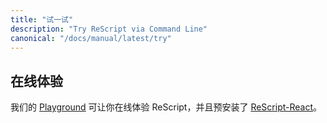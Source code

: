 ```yaml
---
title: "试一试"
description: "Try ReScript via Command Line"
canonical: "/docs/manual/latest/try"
---
```


<!--
## Try Online
-->
## 在线体验

<!--
Our [Playground](/try) lets you try ReScript online, and comes with [ReScript-React](/docs/react/latest/introduction) preinstalled.
-->

我们的 [Playground](/try) 可让你在线体验 ReScript，并且预安装了 [ReScript-React](/docs/react/latest/introduction)。

